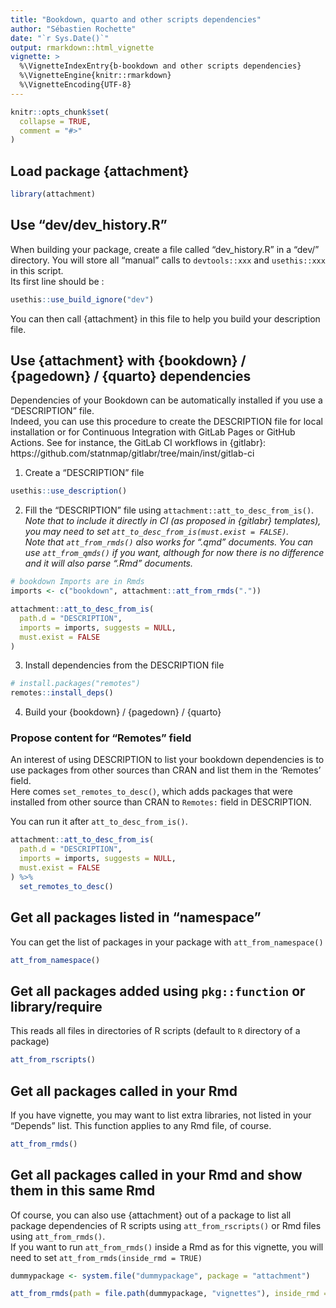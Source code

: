 ```yaml
---
title: "Bookdown, quarto and other scripts dependencies"
author: "Sébastien Rochette"
date: "`r Sys.Date()`"
output: rmarkdown::html_vignette
vignette: >
  %\VignetteIndexEntry{b-bookdown and other scripts dependencies}
  %\VignetteEngine{knitr::rmarkdown}
  %\VignetteEncoding{UTF-8}
---
```


<script type="text/javascript">
$(document).ready(function () {
  window.initializeCodeFolding("show" === "show");
});
</script>

```r
knitr::opts_chunk$set(
  collapse = TRUE,
  comment = "#>"
)
```

## Load package {attachment}
```r
library(attachment)
```

## Use "dev/dev_history.R"

When building your package, create a file called "dev_history.R" in a "dev/" directory. You will store all "manual" calls to `devtools::xxx` and `usethis::xxx` in this script.  
Its first line should be :

```r
usethis::use_build_ignore("dev")
```

You can then call {attachment} in this file to help you build your description file.

## Use {attachment} with {bookdown} / {pagedown} / {quarto} dependencies

Dependencies of your Bookdown can be automatically installed if you use a "DESCRIPTION" file.  
Indeed, you can use this procedure to create the DESCRIPTION file for local installation or for Continuous Integration with GitLab Pages or GitHub Actions.
See for instance, the GitLab CI workflows in {gitlabr}: https://github.com/statnmap/gitlabr/tree/main/inst/gitlab-ci

1. Create a "DESCRIPTION" file
```r
usethis::use_description()
```


2. Fill the "DESCRIPTION" file using `attachment::att_to_desc_from_is()`.
_Note that to include it directly in CI (as proposed in {gitlabr} templates), you may need to set `att_to_desc_from_is(must.exist = FALSE)`._   
_Note that `att_from_rmds()` also works for ".qmd" documents. You can use `att_from_qmds()` if you want, although for now there is no difference and it will also parse ".Rmd" documents._


```r
# bookdown Imports are in Rmds
imports <- c("bookdown", attachment::att_from_rmds("."))

attachment::att_to_desc_from_is(
  path.d = "DESCRIPTION",
  imports = imports, suggests = NULL, 
  must.exist = FALSE
)
```

3. Install dependencies from the DESCRIPTION file

```r
# install.packages("remotes")
remotes::install_deps()
```

4. Build your {bookdown} / {pagedown} / {quarto}

### Propose content for "Remotes" field

An interest of using DESCRIPTION to list your bookdown dependencies is to use packages from other sources than CRAN and list them in the 'Remotes' field.  
Here comes `set_remotes_to_desc()`, which adds packages that were installed from other source than CRAN to `Remotes:` field in DESCRIPTION.  

You can run it after `att_to_desc_from_is()`.

```r
attachment::att_to_desc_from_is(
  path.d = "DESCRIPTION",
  imports = imports, suggests = NULL, 
  must.exist = FALSE
) %>%
  set_remotes_to_desc()
```


## Get all packages listed in "namespace"
You can get the list of packages in your package with `att_from_namespace()`

```r
att_from_namespace()
```

## Get all packages added using `pkg::function` or library/require
This reads all files in directories of R scripts (default to `R` directory of a package)

```r
att_from_rscripts()
```

## Get all packages called in your Rmd
If you have vignette, you may want to list extra libraries, not listed in your "Depends" list. This function applies to any Rmd file, of course.

```r
att_from_rmds()
```


## Get all packages called in your Rmd and show them in this same Rmd

Of course, you can also use {attachment} out of a package to list all package dependencies of R scripts using `att_from_rscripts()` or Rmd files using `att_from_rmds()`.  
If you want to run `att_from_rmds()` inside a Rmd as for this vignette, you will need to set `att_from_rmds(inside_rmd = TRUE)`

```r
dummypackage <- system.file("dummypackage", package = "attachment")

att_from_rmds(path = file.path(dummypackage, "vignettes"), inside_rmd = TRUE)
```



